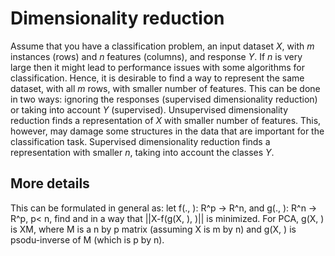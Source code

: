 # Dimensionality reduction
Assume that you have a classification problem, an input dataset $X$, with $m$ instances (rows) and $n$ features (columns), and response $Y$. If $n$ is very large then it might lead to performance issues with some algorithms for classification. Hence, it is desirable to find a way to represent the same dataset, with all $m$ rows, with smaller number of features. This can be done in two ways: ignoring the responses (supervised dimensionality reduction) or taking into account $Y$ (supervised). Unsupervised dimensionality reduction finds a representation of $X$ with smaller number of features. This, however, may damage some structures in the data that are important for the classification task. Supervised dimensionality reduction finds a representation with smaller $n$, taking into account the classes $Y$.

## More details
This can be formulated in general as: let f(., \theta): R^p -> R^n, and g(., \omega): R^n -> R^p, p< n, find \theta and \omega in a way that ||X-f(g(X, \omega), \theta)|| is minimized. For PCA, g(X, \omega) is XM, where M is a n by p matrix (assuming X is m by n) and g(X, \theta) is psodu-inverse of M (which is p by n).


